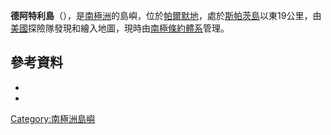 {{Coord|73|18|S|73|54|W|source:GNIS|display=title}}

'''德阿特利島'''（{{lang-en|DeAtley Island}}），是[[南極洲|南極洲]]的島嶼，位於[[帕爾默地|帕爾默地]]，處於[[斯帕茨島|斯帕茨島]]以東19公里，由[[美國|美國]]探險隊發現和繪入地圖，現時由[[南極條約體系|南極條約體系]]管理。

==參考資料==
*{{cite gnis | type = antarid | id = 3632| name = DeAtley Island | accessdate = 2012-01-06}}
*{{usgs-gazetteer|id=3632}}

{{Antarctica-geo-stub}}
[[Category:南極洲島嶼|Category:南極洲島嶼]]